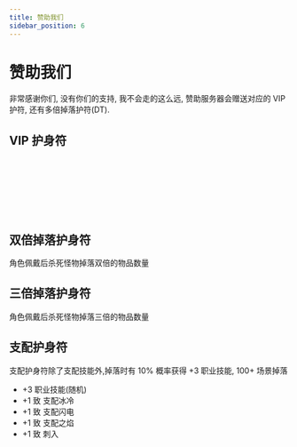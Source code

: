 ```yaml
---
title: 赞助我们
sidebar_position: 6
---
```




# 赞助我们

非常感谢你们, 没有你们的支持, 我不会走的这么远, 赞助服务器会赠送对应的 VIP 护符, 还有多倍掉落护符(DT).

## VIP 护身符

<ItemVip1 />

<br />

<ItemVip2 />

<br />

<ItemVip3 />

<br />

<ItemVip4 />
<br />

<ItemVip5 />
<br />

<ItemVip6 />
<br />

<ItemVip7 />

## 双倍掉落护身符

角色佩戴后杀死怪物掉落双倍的物品数量

<ItemDT2 />

## 三倍掉落护身符

角色佩戴后杀死怪物掉落三倍的物品数量

<ItemDT3 />

## 支配护身符

支配护身符除了支配技能外,掉落时有 10% 概率获得 +3 职业技能, 100+ 场景掉落

- +3 职业技能(随机)
- +1 致 支配冰冷
- +1 致 支配闪电
- +1 致 支配之焰
- +1 致 刺入

<ItemMasteryLight />
